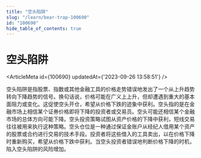 ```yaml
---
title: "空头陷阱"
slug: "/learn/bear-trap-100690"
id: "100690"
hide_table_of_contents: true
---
```



# 空头陷阱

<ArticleMeta id={100690} updatedAt={'2023-09-26 13:58:51'} />
<div className='border-solid border-b border-t-0 my-4 border-[var(--ifm-color-gray-300)]' />

空头陷阱是指股票、指数或其他金融工具的价格走势错误地发出了一个从上升趋势转向下降趋势的信号。换句话说，价格可能在广义上上升，但却遭遇到重大的基本面阻力或变化。这促使空头开仓，希望从价格下跌的迹象中获利。空头指的是在金融市场上相信某个证券价格即将下降的投资者或交易员。空头可能还相信某个金融市场的总体方向可能下降。空头投资策略试图从资产价格的下降中获利，短线交易往往被用来执行这种策略。空头仓位是一种通过保证金账户从经纪人借用某个资产的股票或合约进行交易的技术手段。投资者将这些借入的工具卖出，以在价格下降时重新购买，希望从价格下跌中获利。当空头投资者错误地判断价格下降的时机，陷入空头陷阱的风险增加。
